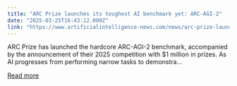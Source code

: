 ```yaml
---
title: "ARC Prize launches its toughest AI benchmark yet: ARC-AGI-2"
date: "2025-03-25T16:43:12.000Z"
link: "https://www.artificialintelligence-news.com/news/arc-prize-launches-toughest-ai-benchmark-yet-arc-agi-2/"
---
```


ARC Prize has launched the hardcore ARC-AGI-2 benchmark, accompanied by the announcement of their 2025 competition with $1 million in prizes. As AI progresses from performing narrow tasks to demonstra...

[Read more](https://www.artificialintelligence-news.com/news/arc-prize-launches-toughest-ai-benchmark-yet-arc-agi-2/)
